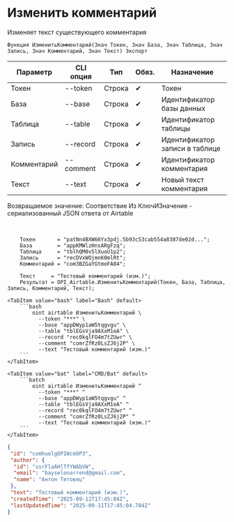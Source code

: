 ﻿---
sidebar_position: 3
description: Изменить комментарий и другие функции для работы с Airtable в Открытом пакете интеграций - бесплатной open-source библиотеке интеграций для 1С:Предприятие 8, OneScript и CLI
keywords: [1C, 1С, 1С:Предприятие, 1С:Предприятие 8.3, API, Интеграция, Сервисы, Обмен, OneScript, CLI, Airtable]
---


# Изменить комментарий
 Изменяет текст существующего комментария



`Функция ИзменитьКомментарий(Знач Токен, Знач База, Знач Таблица, Знач Запись, Знач Комментарий, Знач Текст) Экспорт`

  | Параметр | CLI опция | Тип | Обяз. | Назначение |
  |-|-|-|-|-|
  | Токен | --token | Строка | &#x2714; | Токен |
  | База | --base | Строка | &#x2714; | Идентификатор базы данных |
  | Таблица | --table | Строка | &#x2714; | Идентификатор таблицы |
  | Запись | --record | Строка | &#x2714; | Идентификатор записи в таблице |
  | Комментарий | --comment | Строка | &#x2714; | Идентификатор комментария |
  | Текст | --text | Строка | &#x2714; | Новый текст комментария |

  
  Возвращаемое значение:   Соответствие Из КлючИЗначение - сериализованный JSON ответа от Airtable

<br/>




```bsl title="Пример использования для 1С:Предприятие/OneScript"
    Токен       = "patNn4BXW66Yx3pdj.5b93c53cab554a8387de02d...";
    База        = "appKMWlzHnsARgFzq";
    Таблица     = "tblhQM0v5lXuoU1p2";
    Запись      = "recDVxWOjmnK0mlRt";
    Комментарий = "com3BZGaYGtmoFA84";

    Текст     = "Тестовый комментарий (изм.)";
    Результат = OPI_Airtable.ИзменитьКомментарий(Токен, База, Таблица, Запись, Комментарий, Текст);
```
    

 <Tabs>
  
    <TabItem value="bash" label="Bash" default>
        ```bash
            oint airtable ИзменитьКомментарий \
              --token "***" \
              --base "appDWyp1aW5tqgvgu" \
              --table "tblEGsVja9AXxM1eA" \
              --record "rec0kqlFO4m7tZUwr" \
              --comment "comrZfRz0LsZJ6j2P" \
              --text "Тестовый комментарий (изм.)"
        ```
    </TabItem>
  
    <TabItem value="bat" label="CMD/Bat" default>
        ```batch
            oint airtable ИзменитьКомментарий ^
              --token "***" ^
              --base "appDWyp1aW5tqgvgu" ^
              --table "tblEGsVja9AXxM1eA" ^
              --record "rec0kqlFO4m7tZUwr" ^
              --comment "comrZfRz0LsZJ6j2P" ^
              --text "Тестовый комментарий (изм.)"
        ```
    </TabItem>
</Tabs>


```json title="Результат"
{
 "id": "comhuelgOPIWcm9P3",
 "author": {
  "id": "usrFlaAHlTfYWAbVW",
  "email": "bayselonarrend@gmail.com",
  "name": "Антон Титовец"
 },
 "text": "Тестовый комментарий (изм.)",
 "createdTime": "2025-09-11T17:45:04Z",
 "lastUpdatedTime": "2025-09-11T17:45:04.784Z"
}
```
